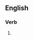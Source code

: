 ==English==

===Verb===
{{head|en|present participle}}

# {{present participle of|overtrain|lang=en|nocat=1}}